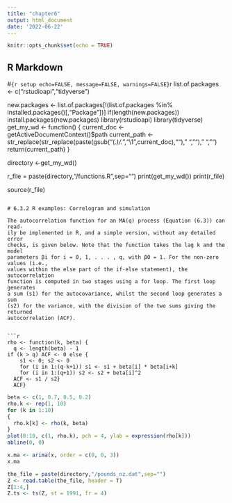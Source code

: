 ```yaml
---
title: "chapter6"
output: html_document
date: '2022-06-22'
---
```


```r
knitr::opts_chunk$set(echo = TRUE)
```

## R Markdown


#```{r setup echo=FALSE, message=FALSE, warnings=FALSE}
```r
list.of.packages <- c("rstudioapi","tidyverse")

new.packages <- list.of.packages[!(list.of.packages %in% installed.packages()[,"Package"])]
if(length(new.packages)) install.packages(new.packages)
library(rstudioapi)
library(tidyverse)
get_my_wd <- function()
{
  current_doc <- getActiveDocumentContext()$path 
  current_path <- str_replace(str_replace(paste(gsub("(.*)/.*","\\1",current_doc),"")," ",""), " ","")
  return(current_path)
}

directory <-get_my_wd()

r_file = paste(directory,"/functions.R",sep="")
print(get_my_wd())
print(r_file)

source(r_file)
```

# 6.3.2 R examples: Correlogram and simulation

The autocorrelation function for an MA(q) process (Equation (6.3)) can read-
ily be implemented in R, and a simple version, without any detailed error
checks, is given below. Note that the function takes the lag k and the model
parameters βi for i = 0, 1, . . . , q, with β0 = 1. For the non-zero values (i.e.,
values within the else part of the if-else statement), the autocorrelation
function is computed in two stages using a for loop. The first loop generates
a sum (s1) for the autocovariance, whilst the second loop generates a sum
(s2) for the variance, with the division of the two sums giving the returned
autocorrelation (ACF).


```r

rho <- function(k, beta) {
  q <- length(beta) - 1
if (k > q) ACF <- 0 else {
    s1 <- 0; s2 <- 0
    for (i in 1:(q-k+1)) s1 <- s1 + beta[i] * beta[i+k]
    for (i in 1:(q+1)) s2 <- s2 + beta[i]^2
  ACF <- s1 / s2}
  ACF}

```


```r

beta <- c(1, 0.7, 0.5, 0.2)
rho.k <- rep(1, 10)
for (k in 1:10) 
{
  rho.k[k] <- rho(k, beta)
}
plot(0:10, c(1, rho.k), pch = 4, ylab = expression(rho[k]))
abline(0, 0)

```

```r

x.ma <- arima(x, order = c(0, 0, 3))
x.ma

```


```r

the_file = paste(directory,"/pounds_nz.dat",sep="")
Z <- read.table(the_file, header = T)
Z[1:4,]
Z.ts <- ts(Z, st = 1991, fr = 4)


```

